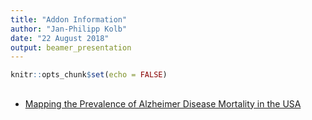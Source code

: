 ```yaml
---
title: "Addon Information"
author: "Jan-Philipp Kolb"
date: "22 August 2018"
output: beamer_presentation
---
```


```r
knitr::opts_chunk$set(echo = FALSE)
```

## 

- [Mapping the Prevalence of Alzheimer Disease Mortality in the USA](https://www.r-bloggers.com/mapping-the-prevalence-of-alzheimer-disease-mortality-in-the-usa/)
